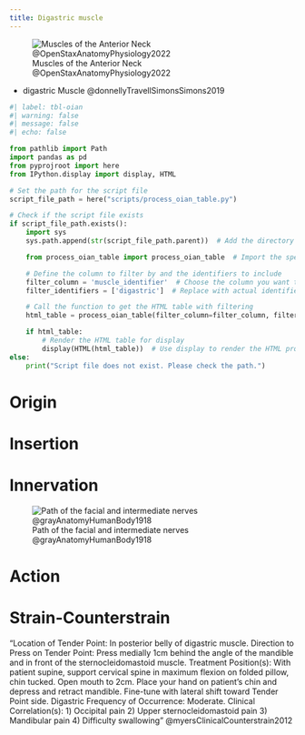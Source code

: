```yaml
---
title: Digastric muscle
---
```


![Muscles of the Anterior Neck @OpenStaxAnatomyPhysiology2022](/The Archive/Images/OpenStax Anatomy and Physiology 2e/fig11.13 Muscles of the Anterior Neck.jpeg){#fig-openstax-fig11.13}

::: {.callout title="Reading list"}

- digastric Muscle @donnellyTravellSimonsSimons2019

:::

```python
#| label: tbl-oian
#| warning: false
#| message: false
#| echo: false

from pathlib import Path
import pandas as pd
from pyprojroot import here
from IPython.display import display, HTML

# Set the path for the script file
script_file_path = here("scripts/process_oian_table.py")

# Check if the script file exists
if script_file_path.exists():
    import sys
    sys.path.append(str(script_file_path.parent))  # Add the directory of the script to the system path

    from process_oian_table import process_oian_table  # Import the specific function

    # Define the column to filter by and the identifiers to include
    filter_column = 'muscle_identifier'  # Choose the column you want to filter by
    filter_identifiers = ['digastric']  # Replace with actual identifiers you want to include

    # Call the function to get the HTML table with filtering
    html_table = process_oian_table(filter_column=filter_column, filter_identifiers=filter_identifiers)

    if html_table:
        # Render the HTML table for display
        display(HTML(html_table))  # Use display to render the HTML properly
else:
    print("Script file does not exist. Please check the path.")

```


# Origin {#origin}

# Insertion {#insertion}

# Innervation {#innervation}

![Path of the facial and intermediate nerves @grayAnatomyHumanBody1918](/The Archive/Images/Gray anatomy 1918 images/Neurology/image788 Plan of the facial and intermediate nerves and their communication with other nerves.gif)

# Action {#action}



# Strain-Counterstrain

::: {.callout}
"Location of Tender Point: In posterior belly of digastric muscle.  Direction to Press on Tender Point: Press medially 1cm behind the angle of the mandible  and in front of the sternocleidomastoid muscle.  Treatment Position(s): With patient supine, support cervical spine in maximum flexion on  folded pillow, chin tucked. Open mouth to 2cm. Place your hand on patient’s chin and depress and retract mandible. Fine-tune with lateral shift toward Tender Point side.  Digastric  Frequency of Occurrence: Moderate.  Clinical Correlation(s): 1) Occipital pain 2) Upper sternocleidomastoid pain 3) Mandibular pain 4) Difficulty swallowing" @myersClinicalCounterstrain2012
:::